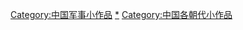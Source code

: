[[Category:中国军事小作品|Category:中国军事小作品]]
[[Category:中国各朝代军事|*]]
[[Category:中国各朝代小作品|Category:中国各朝代小作品]]